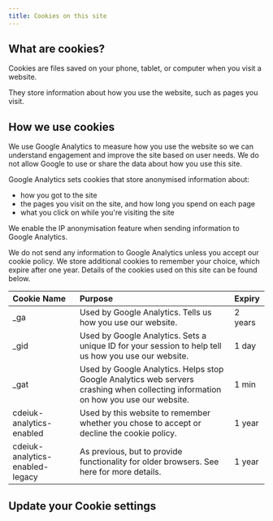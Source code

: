 ```yaml
---
title: Cookies on this site
---
```



<CookieBanner />

## What are cookies?

Cookies are files saved on your phone, tablet, or computer when you visit a website.

They store information about how you use the website, such as pages you visit.

## How we use cookies

We use Google Analytics to measure how you use the website so we can understand engagement and improve the site based on user needs. We do not allow Google to use or share the data about how you use this site.

Google Analytics sets cookies that store anonymised information about:

- how you got to the site
- the pages you visit on the site, and how long you spend on each page
- what you click on while you're visiting the site

We enable the <OutboundLink href="https://support.google.com/analytics/answer/2763052?hl=en">IP anonymisation</OutboundLink> feature when sending information to Google Analytics.

We do not send any information to Google Analytics unless you accept our cookie policy. We store additional cookies to remember your choice, which expire after one year. Details of the cookies used on this site can be found below.

<Collapse label="List of cookies used on this site">

| Cookie Name                     | Purpose                                                                                                                                                                                                                             | Expiry  |
| :------------------------------ | :---------------------------------------------------------------------------------------------------------------------------------------------------------------------------------------------------------------------------------- | :------ |
| \_ga                            | Used by Google Analytics. Tells us how you use our website.                                                                                                                                                                         | 2 years |
| \_gid                           | Used by Google Analytics. Sets a unique ID for your session to help tell us how you use our website.                                                                                                                                | 1 day   |
| \_gat                           | Used by Google Analytics. Helps stop Google Analytics web servers crashing when collecting information on how you use our website.                                                                                                  | 1 min   |
| cdeiuk-analytics-enabled        | Used by this website to remember whether you chose to accept or decline the cookie policy.                                                                                                                                          | 1 year  |
| cdeiuk-analytics-enabled-legacy | As previous, but to provide functionality for older browsers. See <OutboundLink href="https://www.npmjs.com/package/react-cookie-consent#why-are-there-two-cookies-one-of-which-named-legacy">here</OutboundLink> for more details. | 1 year  |

</Collapse>

## Update your Cookie settings

<CookieForm />
